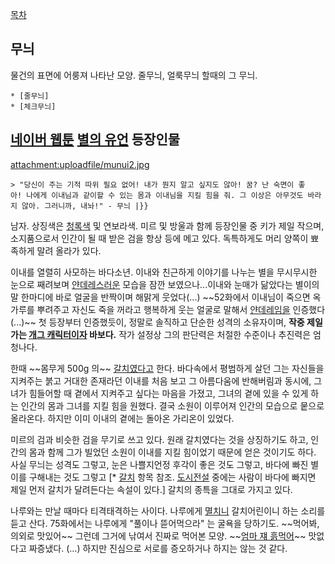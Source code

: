 [[목차]]

== 무늬 ==
물건의 표면에 어룽져 나타난 모양. 줄무늬, 얼룩무늬 할때의 그 무늬.

 * [줄무늬]
 * [체크무늬]

== [[네이버 웹툰]] [[별의 유언]] 등장인물 ==
attachment:uploadfile/munui2.jpg


 > "당신이 주는 기적 따위 필요 없어! 내가 뭔지 알고 싶지도 않아! 꿈? 난 숙면이 좋아! 나에게 이내님과 같이할 수 있는 몸과 이내님을 지킬 힘을 줘. 그 이상은 아무것도 바라지 않아. 그러니까, 내놔!" - 무늬 |}}

남자. 상징색은 [[청록색]] 및 연보라색. 미르 및 방울과 함께 등장인물 중 키가 제일 작으며, 소지품으로서 인간이 될 때 받은 검을 항상 등에 메고 있다. 독특하게도 머리 양쪽이 뾰족하게 말려 올라가 있다.

이내를 열렬히 사모하는 바다소년. 이내와 친근하게 이야기를 나누는 별을 무시무시한 눈으로 째려보며 [[얀데레]]스러운 모습을 잠깐 보였으나...이내와 눈매가 닮았다는 별이의 말 한마디에 바로 얼굴을 반짝이며 해맑게 웃었다(...) ~~52화에서 이내님이 죽으면 옥가루를 뿌려주고 자신도 죽을 꺼라고 행복하게 웃는 얼굴로 말해서 [[얀데레]]임을 인증했다(...)~~ 첫 등장부터 인증했듯이, 정말로 솔직하고 단순한 성격의 소유자이며, '''작중 제일가는 [[개그 캐릭터]]이자 바보다.''' 작가 설정상 그의 판단력은 처절한 수준이나 추진력은 엄청나다.

한때 ~~몸무게 500g 의~~ [[갈치]]였다고 한다. 바다속에서 평범하게 살던 그는 자신들을 지켜주는 붉고 거대한 존재라던 이내를 처음 보고 그 아름다움에 반해버림과 동시에, 그녀가 힘들어할 때 곁에서 지켜주고 싶다는 마음을 가졌고, 그녀의 곁에 있을 수 있게 하는 인간의 몸과 그녀를 지킬 힘을 원했다. 결국 소원이 이루어져 인간의 모습으로 뭍으로 올라온다. 하지만 이미 이내의 곁에는 돌아온 가리온이 있었다.

미르의 검과 비슷한 검을 무기로 쓰고 있다. 원래 갈치였다는 것을 상징하기도 하고, 인간의 몸과 함께 그가 빌었던 소원이 이내를 지킬 힘이었기 때문에 얻은 것이기도 하다. 사실 무늬는 성격도 그렇고, 눈은 나쁠지언정 후각이 좋은 것도 그렇고, 바다에 빠진 별이를 구해내는 것도 그렇고 [* [[갈치]] 항목 참조. [[도시전설]] 중에는 사람이 바다에 빠지면 제일 먼저 갈치가 달려든다는 속설이 있다.] 갈치의 종특을 그대로 가지고 있다.

나루와는 만날 때마다 티격태격하는 사이다. 나루에게 [[멸치]]니 갈치어린이니 하는 소리를 듣고 산다. 75화에서는 나루에게 "풀이나 뜯어먹으라" 는 굴욕을 당하기도. ~~먹어봐, 의외로 맛있어~~ 그런데 그거에 낚여서 진짜로 먹어본 모양. ~~[[엄마 쟤 흙먹어]]~~ 맛없다고 짜증냈다. (…) 하지만 진심으로 서로를 증오하거나 하지는 않는 것 같다. 
